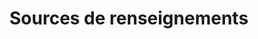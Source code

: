 # Sources de renseignements

<div id="refs"></div>

\setlength{\parindent}{0in} 
\setlength{\leftskip}{0in} 
\setlength{\parskip}{4pt}